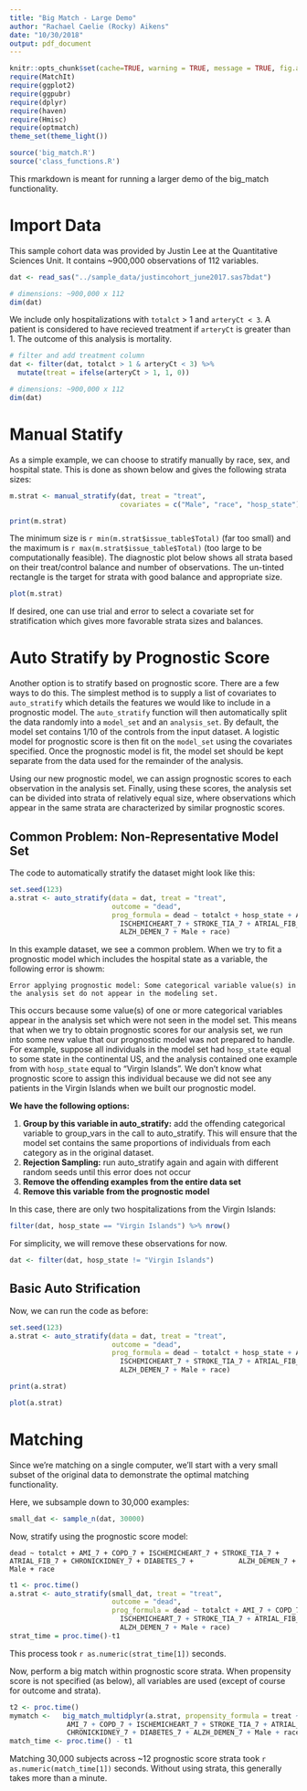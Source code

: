 ```yaml
---
title: "Big Match - Large Demo"
author: "Rachael Caelie (Rocky) Aikens"
date: "10/30/2018"
output: pdf_document
---
```


```r
knitr::opts_chunk$set(cache=TRUE, warning = TRUE, message = TRUE, fig.align = "center", fig.height = 4)
require(MatchIt)
require(ggplot2)
require(ggpubr)
require(dplyr)
require(haven)
require(Hmisc)
require(optmatch)
theme_set(theme_light())

source('big_match.R')
source('class_functions.R')
```

This rmarkdown is meant for running a larger demo of the big_match functionality.

# Import Data

This sample cohort data was provided by Justin Lee at the Quantitative Sciences Unit. It contains ~900,000 observations of 112 variables.  

```r
dat <- read_sas("../sample_data/justincohort_june2017.sas7bdat")

# dimensions: ~900,000 x 112
dim(dat)
```

We include only hospitalizations with `totalct` > 1 and `arteryCt < 3`.  A patient is considered to have recieved treatment if `arteryCt` is greater than 1.  The outcome of this analysis is mortality.

```r
# filter and add treatment column
dat <- filter(dat, totalct > 1 & arteryCt < 3) %>%
  mutate(treat = ifelse(arteryCt > 1, 1, 0))

# dimensions: ~900,000 x 112
dim(dat)
```

\pagebreak 

# Manual Statify

As a simple example, we can choose to stratify manually by race, sex, and hospital state.  This is done as shown below and gives the following strata sizes:

```r
m.strat <- manual_stratify(dat, treat = "treat",
                           covariates = c("Male", "race", "hosp_state"))

print(m.strat)
```

The minimum size is `r min(m.strat$issue_table$Total)` (far too small) and the maximum is `r max(m.strat$issue_table$Total)` (too large to be computationally feasible). The diagnostic plot below shows all strata based on their treat/control balance and number of observations.  The un-tinted rectangle is the target for strata with good balance and appropriate size.

```r
plot(m.strat)
```

If desired, one can use trial and error to select a covariate set for stratification which gives more favorable strata sizes and balances.

\pagebreak

# Auto Stratify by Prognostic Score

Another option is to stratify based on prognostic score.  There are a few ways to do this.  The simplest method is to supply a list of covariates to `auto_stratify` which details the features we would like to include in a prognostic model.  The `auto_stratify` function will then automatically split the data randomly into a `model_set` and an `analysis_set`.  By default, the model set contains 1/10 of the controls from the input dataset. A logistic model for prognostic score is then fit on the `model_set` using the covariates specified. Once the prognostic model is fit, the model set should be kept separate from the data used for the remainder of the analysis.  

Using our new prognostic model, we can assign prognostic scores to each observation in the analysis set.  Finally, using these scores, the analysis set can be divided into strata of relatively equal size, where observations which appear in the same strata are characterized by similar prognostic scores.

## Common Problem: Non-Representative Model Set

The code to automatically stratify the dataset might look like this:

```r
set.seed(123)
a.strat <- auto_stratify(data = dat, treat = "treat", 
                         outcome = "dead", 
                         prog_formula = dead ~ totalct + hosp_state + AMI_7 + COPD_7 + 
                           ISCHEMICHEART_7 + STROKE_TIA_7 + ATRIAL_FIB_7 + CHRONICKIDNEY_7 + DIABETES_7 +
                           ALZH_DEMEN_7 + Male + race)
```

In this example dataset, we see a common problem.  When we try to fit a prognostic model which includes the hospital state as a variable, the following error is showm:

`Error applying prognostic model: Some categorical variable value(s) in the analysis set do not appear in the modeling set.`

This occurs because some value(s) of one or more categorical variables appear in the analysis set which were not seen in the model set. This means that when we try to obtain prognostic scores for our analysis set, we run into some new value that our prognostic model was not prepared to handle. For example, suppose all individuals in the model set had `hosp_state` equal to some state in the continental US, and the analysis contained one example from with `hosp_state` equal to "Virgin Islands". We don't know what prognostic score to assign this individual because we did not see any patients in the Virgin Islands when we built our prognostic model.

**We have the following options:**

 1. **Group by this variable in auto_stratify:** add the offending categorical variable to group_vars in the call to auto_stratify. This will ensure that the model set contains the same proportions of individuals from each category as in the original dataset.
 2. **Rejection Sampling:** run auto_stratify again and again with different random seeds until this error does not occur
 3. **Remove the offending examples from the entire data set**
 4. **Remove this variable from the prognostic model**
 
 In this case, there are only two hospitalizations from the Virgin Islands:
 
```r
filter(dat, hosp_state == "Virgin Islands") %>% nrow()
```
 
For simplicity, we will remove these observations for now.

 
```r
dat <- filter(dat, hosp_state != "Virgin Islands")
```
 
## Basic Auto Strification
 
Now, we can run the code as before:

```r
set.seed(123)
a.strat <- auto_stratify(data = dat, treat = "treat", 
                         outcome = "dead", 
                         prog_formula = dead ~ totalct + hosp_state + AMI_7 + COPD_7 + 
                           ISCHEMICHEART_7 + STROKE_TIA_7 + ATRIAL_FIB_7 + CHRONICKIDNEY_7 + DIABETES_7 +
                           ALZH_DEMEN_7 + Male + race)
```

```r
print(a.strat)
```


```r
plot(a.strat)
```

# Matching

Since we're matching on a single computer, we'll start with a very small subset of the original data to demonstrate the optimal matching functionality.

Here, we subsample down to 30,000 examples:

```r
small_dat <- sample_n(dat, 30000)
```

Now, stratify using the prognostic score model:

`dead ~ totalct + AMI_7 + COPD_7 + ISCHEMICHEART_7 + STROKE_TIA_7 + 
          ATRIAL_FIB_7 + CHRONICKIDNEY_7 + DIABETES_7 +
          ALZH_DEMEN_7 + Male + race`

```r
t1 <- proc.time()
a.strat <- auto_stratify(small_dat, treat = "treat", 
                         outcome = "dead", 
                         prog_formula = dead ~ totalct + AMI_7 + COPD_7 + 
                           ISCHEMICHEART_7 + STROKE_TIA_7 + ATRIAL_FIB_7 + CHRONICKIDNEY_7 + DIABETES_7 +
                           ALZH_DEMEN_7 + Male + race)
strat_time = proc.time()-t1
```

This process took `r as.numeric(strat_time[1])` seconds.

Now, perform a big match within prognostic score strata.  When propensity score is not specified (as below), all variables are used (except of course for outcome and strata).

```r
t2 <- proc.time()
mymatch <-   big_match_multidplyr(a.strat, propensity_formula = treat ~ totalct + hosp_state + 
              AMI_7 + COPD_7 + ISCHEMICHEART_7 + STROKE_TIA_7 + ATRIAL_FIB_7 +
              CHRONICKIDNEY_7 + DIABETES_7 + ALZH_DEMEN_7 + Male + race)
match_time <- proc.time() - t1
```

Matching 30,000 subjects across ~12 prognostic score strata took `r as.numeric(match_time[1])` seconds.  Without using strata, this generally takes more than a minute.

